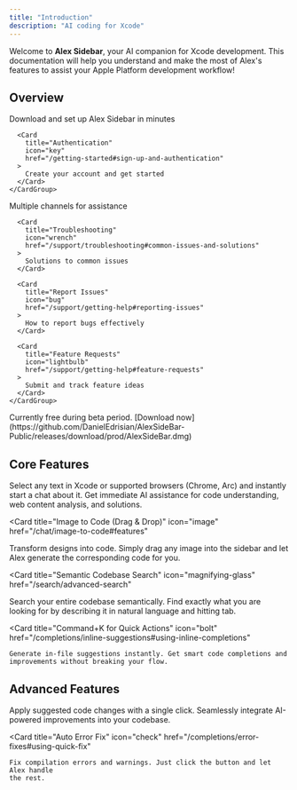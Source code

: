 ```yaml
---
title: "Introduction"
description: "AI coding for Xcode"
---
```


Welcome to **Alex Sidebar**, your AI companion for Xcode development. This documentation will help you understand and make the most of Alex's features to assist your Apple Platform development workflow!

## Overview

<Tabs>
  <Tab title="Getting Started">
    <CardGroup cols={2}>
      <Card
        title="Quick Install"
        icon="download"
        href="/getting-started#installation"
      >
        Download and set up Alex Sidebar in minutes
      </Card>

      <Card
        title="Authentication"
        icon="key"
        href="/getting-started#sign-up-and-authentication"
      >
        Create your account and get started
      </Card>
    </CardGroup>

  </Tab>

  <Tab title="Support">
    <CardGroup cols={2}>
      <Card
        title="Get Help"
        icon="life-ring"
        href="/support/getting-help#support-channels"
      >
        Multiple channels for assistance
      </Card>

      <Card
        title="Troubleshooting"
        icon="wrench"
        href="/support/troubleshooting#common-issues-and-solutions"
      >
        Solutions to common issues
      </Card>

      <Card
        title="Report Issues"
        icon="bug"
        href="/support/getting-help#reporting-issues"
      >
        How to report bugs effectively
      </Card>

      <Card
        title="Feature Requests"
        icon="lightbulb"
        href="/support/getting-help#feature-requests"
      >
        Submit and track feature ideas
      </Card>
    </CardGroup>

  </Tab>
</Tabs>

<Note>
  Currently free during beta period. [Download
  now](https://github.com/DanielEdrisian/AlexSideBar-Public/releases/download/prod/AlexSideBar.dmg)
</Note>

## Core Features

<CardGroup cols={2}>
  <Card 
    title="Command+L to Chat" 
    icon="message-bot"
    href="/chat/interface#quick-actions"
  >
    Select any text in Xcode or supported browsers (Chrome, Arc) and instantly start a chat about it. Get immediate AI assistance for code understanding, web content analysis, and solutions.
  </Card>

<Card
  title="Image to Code (Drag & Drop)"
  icon="image"
  href="/chat/image-to-code#features"
>
  Transform designs into code. Simply drag any image into the sidebar and let
  Alex generate the corresponding code for you.
</Card>

<Card
  title="Semantic Codebase Search"
  icon="magnifying-glass"
  href="/search/advanced-search"
>
  Search your entire codebase semantically. Find exactly what you are looking
  for by describing it in natural language and hitting tab.
</Card>

  <Card 
    title="Command+K for Quick Actions" 
    icon="bolt"
    href="/completions/inline-suggestions#using-inline-completions"
  >
    Generate in-file suggestions instantly. Get smart code completions and improvements without breaking your flow.
  </Card>
</CardGroup>

## Advanced Features

<CardGroup cols={2}>
  <Card 
    title="Fast Code Application" 
    icon="code"
    href="/chat/interface#applying-changes"
  >
    Apply suggested code changes with a single click. Seamlessly integrate AI-powered improvements into your codebase.
  </Card>

  <Card 
    title="Auto Error Fix" 
    icon="check"
    href="/completions/error-fixes#using-quick-fix"
  >
    Fix compilation errors and warnings. Just click the button and let Alex handle
    the rest.
  </Card>
</CardGroup>